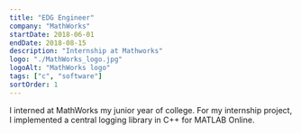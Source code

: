 ```yaml
---
title: "EDG Engineer"
company: "MathWorks"
startDate: 2018-06-01
endDate: 2018-08-15
description: "Internship at Mathworks"
logo: "./MathWorks_logo.jpg"
logoAlt: "MathWorks logo"
tags: ["c", "software"]
sortOrder: 1
---
```


I interned at MathWorks my junior year of college. For my internship project, I implemented a central logging library in C++ for MATLAB Online.
